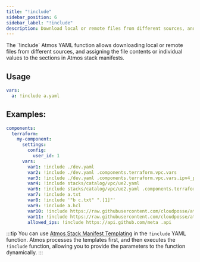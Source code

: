 ```yaml
---
title: "!include"
sidebar_position: 6
sidebar_label: "!include"
description: Download local or remote files from different sources, and assign the file contents or individual values to Atmos stack manifests
---
```



<Intro>
    The `!include` Atmos YAML function allows downloading local or remote files from different sources,
    and assigning the file contents or individual values to the sections in Atmos stack manifests.
</Intro>

## Usage

```yaml
vars:
  a: !include a.yaml
```

## Examples:

```yaml
components:
  terraform:
    my-component:
      settings:
        config:
          user_id: 1
      vars:
        var1: !include ./dev.yaml
        var2: !include ./dev.yaml .components.terraform.vpc.vars
        var3: !include ./dev.yaml .components.terraform.vpc.vars.ipv4_primary_cidr_block
        var4: !include stacks/catalog/vpc/ue2.yaml
        var6: !include stacks/catalog/vpc/ue2.yaml .components.terraform.vpc.vars.availability_zones
        var7: !include a.txt
        var8: !include '"b c.txt" ".[1]"'
        var9: !include a.hcl
        var10: !include https://raw.githubusercontent.com/cloudposse/atmos/refs/heads/main/examples/quick-start-advanced/stacks/catalog/vpc-flow-logs-bucket/defaults.yaml
        var11: !include https://raw.githubusercontent.com/cloudposse/atmos/refs/heads/main/examples/quick-start-advanced/stacks/mixins/region/us-east-2.yaml .vars
        allowed_ips: !include https://api.github.com/meta .api
```

:::tip
You can use [Atmos Stack Manifest Templating](/core-concepts/stacks/templates) in the `!include` YAML function.
Atmos processes the templates first, and then executes the `!include` function, allowing you to provide the parameters to
the function dynamically.
:::
